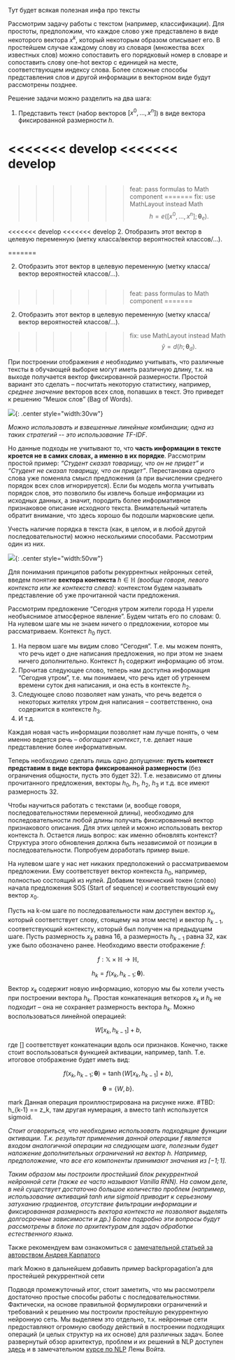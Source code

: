 Тут будет всякая полезная инфа про тексты

Рассмотрим задачу работы с текстом (например, классификации). Для простоты, предположим, что каждое слово уже представлено в виде некоторого вектора $x^k$, который некоторым образом описывает его. В простейшем случае каждому слову из словаря (множества всех известных слов) можно сопоставить его порядковый номер в словаре и сопоставить слову one-hot вектор с единицей на месте, соответствующем индексу слова. Более сложные способы представления слов и другой информации в векторном виде будут рассмотрены позднее.

Решение задачи можно разделить на два шага:

1. Представить текст (набор векторов $[x^0, \ldots, x^n]$) в виде вектора фиксированной размерности $h$.

<<<<<<< develop
<<<<<<< develop
=======
   <Math block>

>>>>>>> feat: pass formulas to Math component
=======
>>>>>>> fix: use MathLayout instead Math
   $$
   h = e([x^0, \ldots, x^n]; \mathbf{\theta}_e).
   $$

<<<<<<< develop
<<<<<<< develop
2. Отобразить этот вектор в целевую переменную (метку класса/вектор вероятностей классов/...).

=======
   </Math>

2. Отобразить этот вектор в целевую переменную (метку класса/вектор вероятностей классов/...).

   <Math block>

>>>>>>> feat: pass formulas to Math component
=======
2. Отобразить этот вектор в целевую переменную (метку класса/вектор вероятностей классов/...).

>>>>>>> fix: use MathLayout instead Math
   $$
   \hat{y} = d(h; \mathbf{\theta}_d).
   $$

При построении отображения $e$ необходимо учитывать, что различные тексты в обучающей выборке могут иметь различную длину, т.к. на выходе получается вектор фиксированной размерности. Простой вариант это сделать – посчитать некоторую статистику, например, _среднее значение_ векторов всех слов, попавших в текст. Это приведет к решению “Мешок слов” (Bag of Words).

![](./src/graph-for-text.png){: .center style="width:30vw"}

_Можно использовать и взвешенные линейные комбинации; одна из таких стратегий -- это использование TF-IDF_.

Но данные подходы не учитывают то, что **часть информации в тексте кроется не в самих словах, а именно в их порядке**. Рассмотрим простой пример: _“Студент сказал товарищу, что он не придет”_ и _“Студент не сказал товарищу, что он придет”_. Перестановка одного слова уже поменяла смысл предложения (а при вычислении среднего порядок всех слов игнорируется). Если бы модель могла учитывать порядок слов, это позволило бы извлечь больше информации из исходных данных, а значит, породить более информативное признаковое описание исходного текста.
Внимательный читатель обратит внимание, что здесь хорошо бы подошли марковские цепи.

Учесть наличие порядка в текста (как, в целом, и в любой другой последовательности) можно несколькими способами. Рассмотрим один из них.

![](./src/recurrent-encoder.png){: .center style="width:50vw"}

Для понимания принципов работы рекуррентных нейронных сетей, введем понятие **вектора контекста** $h \in \mathbb{H}$ _(вообще говоря, левого контекста или же контекста слева)_: контекстом будем называть представление об уже прочитанной части предложения.

Рассмотрим предложение “Сегодня утром жители города Н узрели необъяснимое атмосферное явление”. Будем читать его по словам: 0. На нулевом шаге мы не знаем ничего о предложении, которое мы рассматриваем. Контекст $h_0$ пуст.

1. На первом шаге мы видим слово “Сегодня”. Т.е. мы можем понять, что речь идет о дне написания предложения, но при этом не знаем ничего дополнительно. Контекст $h_1$ содержит информацию об этом.
2. Прочитав следующее слово, теперь нам доступна информация “Сегодня утром”, т.е. мы понимаем, что речь идет об утреннем времени суток дня написания, и она есть в контексте $h_2$.
3. Следующее слово позволяет нам узнать, что речь ведется о некоторых жителях утром дня написания – соответственно, она содержится в контексте $h_3$.
4. И т.д.

Каждая новая часть информации позволяет нам лучше понять, о чем именно ведется речь – _обогащает контекст_, т.е. делает наше представление более информативным.

Теперь необходимо сделать лишь одно допущение: **пусть контекст представим в виде вектора фиксированной размерности** (без ограничения общности, пусть это будет $32$). Т.е. независимо от длины прочитанного предложения, векторы $h_0$, $h_1$, $h_2$, $h_3$ и т.д. все имеют размерность $32$.

Чтобы научиться работать с текстами (и, вообще говоря, последовательностями переменной длины), необходимо для последовательности любой длины получать фиксированный вектор признакового описания. Для этих целей и можно использовать вектор контекста $h$. Остается лишь вопрос: как именно обновлять контекст? Структура этого обновления должна быть независимой от позиции в последовательности. Попробуем доработать пример выше.

На нулевом шаге у нас нет никаких предположений о рассматриваемом предложении. Ему соответствует вектор контекста $h_0$, например, полностью состоящий из нулей. Добавим технический токен (слово) начала предложения SOS (Start of sequence) и соответствующий ему вектор $x_0$.

Пусть на k-ом шаге по последовательности нам доступен вектор $x_k$, который соответствует слову, стоящему на этом месте) и вектор $h_{k-1}$, соответствующий контексту, который был получен на предыдущем шаге. Пусть размерность $x_k$ равна $16$, а размерность $h_{k-1}$ равна 32, как уже было обозначено ранее.
Необходимо ввести отображение $f$:

$$
f: \mathbb{X} \times \mathbb{H} \longrightarrow \mathbb{H},
$$

$$
h_{k} = f(x_{k}, h_{k-1}; \mathbf{\theta}).
$$

Вектор $x_{k}$ содержит новую информацию, которую мы бы хотели учесть при построении вектора $h_{k}$. Простая конкатенация веткоров $x_{k}$ и $h_{k}$ не подходит – она не сохраняет размерность вектора $h_{k}$. Можно воспользоваться линейной операцией:

$$
W[x_{k}, h_{k-1}] + b,
$$

где $[]$ соответствует конкатенации вдоль оси признаков. Конечно, также стоит воспользоваться функцией активации, например, tanh. Т.е. итоговое отображение будет иметь вид:

$$
f(x_{k}, h_{k-1}; \mathbf{\theta}) = \tanh(W[x_{k}, h_{k-1}] + b),
$$

$$
\mathbf{\theta} = \{W, b\}.
$$

mark Данная операция проиллюстрирована на рисунке ниже.
#TBD: h\_{k-1} == z_k, там другая нумерация, а вместо tanh используется sigmoid.

_Стоит оговориться, что необходимо использовать подходящие функции активации. Т.к. результат применения данной операции f является входом аналогичной операции на следующем шаге, полезным будет наложение дополнительных ограничений на вектор h. Например, предположение, что все его компоненты принимают значения из $[-1;1]$._

_Таким образом мы построили простейший блок рекуррентной нейронной сети (также ее часто называют Vanilla RNN). На самом деле, в ней существует достаточно большое количество проблем (например, использование активаций tanh или sigmoid приводит к серьезному затуханию градиентов, отсутствие фильтрации информации и фиксированная размерность вектора контекста не позволяют выделять долгосрочные зависимости и др.) Более подробно эти вопросы будут рассмотрены в блоке по архитектурам для задач обработки естественного языка._

Также рекомендуем вам ознакомиться с [замечательной статьей за авторством Андрея Карпатого](http://karpathy.github.io/2015/05/21/rnn-effectiveness/)

mark Можно в дальнейшем добавить пример backpropagation’а для простейшей рекуррентной сети

Подводя промежуточный итог, стоит заметить, что мы рассмотрели достаточно простые способы работы с последовательностями. Фактически, на основе правильной формулировки ограничений и требований к решению мы построили простейшую рекуррентную нейронную сеть. Мы выделяем это отдельно, т.к. нейронные сети предоставляют огромную свободу действий в построении подходящих операций (и целых структур на их основе) для различных задач.
Более развернутый обзор архитектур, проблем и их решений в NLP доступен [здесь](https://gitlab.com/ysda_trove/ml-handbook/-/blob/neural_nets_nlp/chapters/neural_nets/nlp.md) и в замечательном [курсе по NLP](https://lena-voita.github.io/nlp_course.html) Лены Войта.
